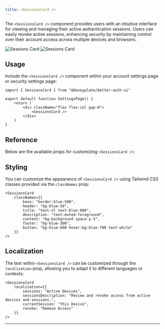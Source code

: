 ```yaml
---
title: <SessionsCard />
---
```


The `<SessionsCard />` component provides users with an intuitive interface for viewing and managing their active authentication sessions. Users can easily revoke active sessions, enhancing security by maintaining control over their account access across multiple devices and browsers.

<img alt="Sessions Card" src="/screenshots/sessions-card-dark.png" className="rounded-xl hidden dark:block w-lg mt-0 mb-0" />
<img alt="Sessions Card" src="/screenshots/sessions-card-light.png" className="rounded-xl dark:hidden w-lg mt-0 mb-0" />

## Usage

Include the `<SessionsCard />` component within your account settings page or security settings page:

```tsx
import { SessionsCard } from "@daveyplate/better-auth-ui"

export default function SettingsPage() {
    return (
        <div className="flex flex-col gap-6">
            <SessionsCard />
        </div>
    )
}
```

## Reference

Below are the available props for customizing `<SessionsCard />`:

<AutoTypeTable path="../src/components/settings/sessions-card.tsx" name="SessionsCardProps" />

## Styling

You can customize the appearance of `<SessionsCard />` using Tailwind CSS classes provided via the `classNames` prop:

```tsx
<SessionsCard
    classNames={{
        base: "border-blue-500",
        header: "bg-blue-50",
        title: "text-xl text-blue-600",
        description: "text-muted-foreground",
        content: "bg-background space-y-3",
        footer: "bg-blue-300",
        button: "bg-blue-600 hover:bg-blue-700 text-white"
    }}
/>
```

## Localization

The text within `<SessionsCard />` can be customized through the `localization` prop, allowing you to adapt it to different languages or contexts:

```tsx
<SessionsCard
    localization={{
        sessions: "Active Devices",
        sessionsDescription: "Review and revoke access from active devices and sessions.",
        currentSession: "This Device",
        revoke: "Remove Access"
    }}
/>
```

---